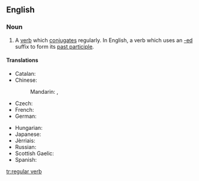 ==English==

===Noun===
{{en-noun|head=[[regular]] [[verb]]}}

# {{context|grammar|lang=en}} A [[verb]] which [[conjugate]]s regularly.  In English, a verb which uses an [[-ed]] suffix to form its [[past participle]].

====Translations====
{{trans-top|a verb which conjugates regularly}}
* Catalan: {{t-|ca|verb regular|m}}
* Chinese:
*: Mandarin: {{t|cmn|規則動詞|sc=Hani}}, {{t|cmn|规则动词|tr=guīzé dòngcí|sc=Hani}}
* Czech: {{t-|cs|pravidelné sloveso|n}}
* French: {{t+|fr|verbe régulier|m}}
* German: {{t-|de|regelmäßiges Verb|n}}
{{trans-mid}}
* Hungarian: {{t-|hu|szabályos ige}}
* Japanese: {{t-|ja|規則動詞|tr=きそくどうし, kisoku dōshi|sc=Jpan}}
* Jèrriais: {{tø|roa-jer|vèrbe rédgulyi|m}}
* Russian: {{t-|ru|пра́вильный глаго́л|m|sc=Cyrl|tr=právil'nyj glagól}}
* Scottish Gaelic: {{t-|gd|gnìomhair riaghailteach|m}}
* Spanish: {{t-|es|verbo regular|m}}
{{trans-bottom}}

[[tr:regular verb]]
